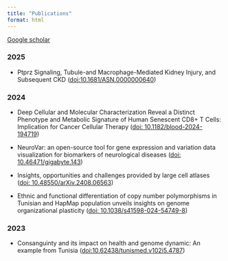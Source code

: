 ```yaml
---
title: "Publications"
format: html
---
```


[Google scholar](https://scholar.google.com/citations?user=XY4UafAAAAAJ&hl=en)

### 2025

- Ptprz Signaling, Tubule-and Macrophage-Mediated Kidney Injury, and Subsequent CKD ([doi:10.1681/ASN.0000000640](https://doi.org/10.1681/ASN.0000000640))

### 2024

- Deep Cellular and Molecular Characterization Reveal a Distinct Phenotype and Metabolic Signature of Human Senescent CD8+ T Cells: Implication for Cancer Cellular Therapy ([doi: 10.1182/blood-2024-194719](https://doi.org/10.1182/blood-2024-194719))

- NeuroVar: an open-source tool for gene expression and variation data visualization for biomarkers of neurological diseases ([doi: 10.46471/gigabyte.143](https://doi.org/10.46471/gigabyte.143))

- Insights, opportunities and challenges provided by large cell atlases ([doi: 10.48550/arXiv.2408.06563](https://doi.org/10.48550/arXiv.2408.06563))

- Ethnic and functional differentiation of copy number polymorphisms in Tunisian and HapMap population unveils insights on genome organizational plasticity ([doi: 10.1038/s41598-024-54749-8](https://doi.org/10.1038/s41598-024-54749-8))

### 2023

- Consanguinty and its impact on health and genome dynamic: An example from Tunisia ([doi:10.62438/tunismed.v102i5.4787](https://doi.org/10.62438/tunismed.v102i5.4787))
